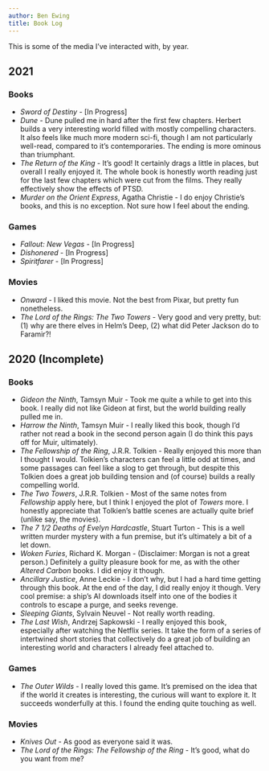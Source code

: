 ```yaml
---
author: Ben Ewing
title: Book Log
---
```


This is some of the media I've interacted with, by year.

## 2021

### Books

* _Sword of Destiny_ - [In Progress]
* _Dune_ - Dune pulled me in hard after the first few chapters. Herbert builds a very interesting world filled with mostly compelling characters. It also feels like much more modern sci-fi, though I am not particularly well-read, compared to it's contemporaries. The ending is more ominous than triumphant.
* _The Return of the King_ - It's good! It certainly drags a little in places, but overall I really enjoyed it. The whole book is honestly worth reading just for the last few chapters which were cut from the films. They really effectively show the effects of PTSD.
* _Murder on the Orient Express_, Agatha Christie - I do enjoy Christie's books, and this is no exception. Not sure how I feel about the ending.

### Games

* _Fallout: New Vegas_ - [In Progress]
* _Dishonered_ - [In Progress]
* _Spiritfarer_ - [In Progress]

### Movies

* _Onward_ - I liked this movie. Not the best from Pixar, but pretty fun nonetheless.
* _The Lord of the Rings: The Two Towers_ - Very good and very pretty, but: (1) why are there elves in Helm's Deep, (2) what did Peter Jackson do to Faramir?!

## 2020 (Incomplete)

### Books

* _Gideon the Ninth_, Tamsyn Muir - Took me quite a while to get into this book. I really did not like Gideon at first, but the world building really pulled me in. 
* _Harrow the Ninth_, Tamsyn Muir - I really liked this book, though I'd rather not read a book in the second person again (I do think this pays off for Muir, ultimately).
* _The Fellowship of the Ring_, J.R.R. Tolkien - Really enjoyed this more than I thought I would. Tolkien's characters can feel a little odd at times, and some passages can feel like  a slog to get through, but despite this Tolkien does a great job building tension and (of course) builds a really compelling world.
* _The Two Towers_, J.R.R. Tolkien - Most of the same notes from _Fellowship_ apply here, but I think I enjoyed the plot of _Towers_ more. I honestly appreciate that Tolkien's battle scenes are actually quite brief (unlike say, the movies).
* _The 7 1/2 Deaths of Evelyn Hardcastle_, Stuart Turton - This is a well written murder mystery with a fun premise, but it's ultimately a bit of a let down.
* _Woken Furies_, Richard K. Morgan - (Disclaimer: Morgan is not a great person.) Definitely a guilty pleasure book for me, as with the other _Altered Carbon_ books. I did enjoy it though.
* _Ancillary Justice_, Anne Leckie - I don't why, but I had a hard time getting through this book. At the end of the day, I did really enjoy it though. Very cool premise: a ship's AI downloads itself into one of the bodies it controls to escape a purge, and seeks revenge.
* _Sleeping Giants_, Sylvain Neuvel - Not really worth reading.
* _The Last Wish_, Andrzej Sapkowski - I really enjoyed this book, especially after watching the Netflix series. It take the form of a series of intertwined short stories that collectively do a great job of building an interesting world and characters I already feel attached to.

### Games

* _The Outer Wilds_ - I really loved this game. It's premised on the idea that if the world it creates is interesting, the curious will want to explore it. It succeeds wonderfully at this. I found the ending quite touching as well.

### Movies

* _Knives Out_ - As good as everyone said it was.
* _The Lord of the Rings: The Fellowship of the Ring_ - It's good, what do you want from me?
